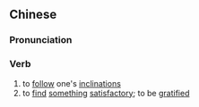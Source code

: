 ==Chinese==
{{zh-forms|s=随心}}

===Pronunciation===
{{zh-pron
|m=suíxīn
|c=ceoi4 sam1
|mn=qz,xm,zz:sûi-sim
|cat=v
}}

===Verb===
{{zh-verb}}

# to [[follow]] one's [[inclination]]s
# to [[find]] [[something]] [[satisfactory]]; to be [[gratified]]